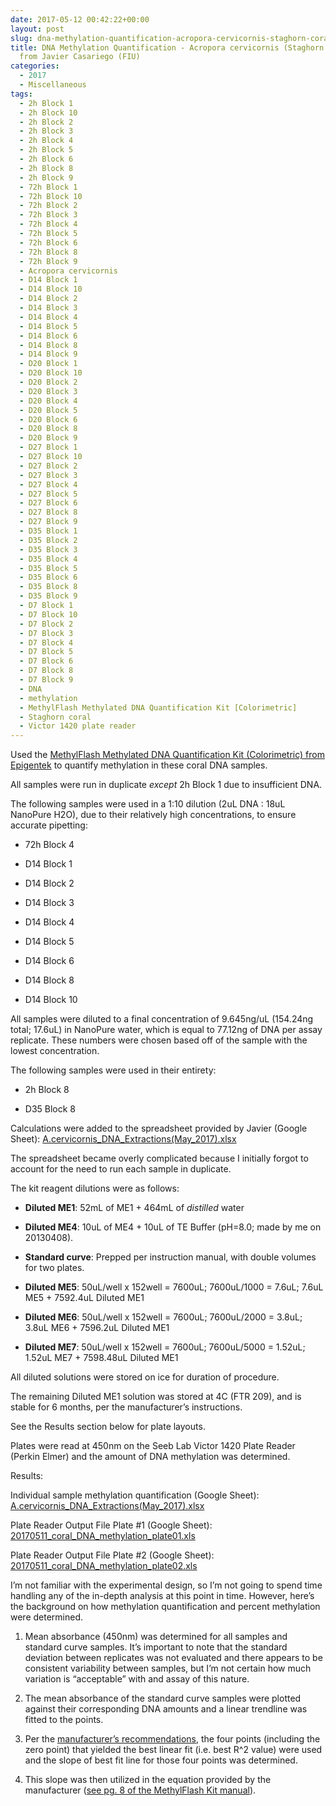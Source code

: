 ```yaml
---
date: 2017-05-12 00:42:22+00:00
layout: post
slug: dna-methylation-quantification-acropora-cervicornis-staghorn-coral-dna-from-javier-casariego-fiu
title: DNA Methylation Quantification - Acropora cervicornis (Staghorn coral) DNA
  from Javier Casariego (FIU)
categories:
  - 2017
  - Miscellaneous
tags:
  - 2h Block 1
  - 2h Block 10
  - 2h Block 2
  - 2h Block 3
  - 2h Block 4
  - 2h Block 5
  - 2h Block 6
  - 2h Block 8
  - 2h Block 9
  - 72h Block 1
  - 72h Block 10
  - 72h Block 2
  - 72h Block 3
  - 72h Block 4
  - 72h Block 5
  - 72h Block 6
  - 72h Block 8
  - 72h Block 9
  - Acropora cervicornis
  - D14 Block 1
  - D14 Block 10
  - D14 Block 2
  - D14 Block 3
  - D14 Block 4
  - D14 Block 5
  - D14 Block 6
  - D14 Block 8
  - D14 Block 9
  - D20 Block 1
  - D20 Block 10
  - D20 Block 2
  - D20 Block 3
  - D20 Block 4
  - D20 Block 5
  - D20 Block 6
  - D20 Block 8
  - D20 Block 9
  - D27 Block 1
  - D27 Block 10
  - D27 Block 2
  - D27 Block 3
  - D27 Block 4
  - D27 Block 5
  - D27 Block 6
  - D27 Block 8
  - D27 Block 9
  - D35 Block 1
  - D35 Block 2
  - D35 Block 3
  - D35 Block 4
  - D35 Block 5
  - D35 Block 6
  - D35 Block 8
  - D35 Block 9
  - D7 Block 1
  - D7 Block 10
  - D7 Block 2
  - D7 Block 3
  - D7 Block 4
  - D7 Block 5
  - D7 Block 6
  - D7 Block 8
  - D7 Block 9
  - DNA
  - methylation
  - MethylFlash Methylated DNA Quantification Kit [Colorimetric]
  - Staghorn coral
  - Victor 1420 plate reader
---
```


Used the [MethylFlash Methylated DNA Quantification Kit (Colorimetric) from Epigentek](https://github.com/sr320/LabDocs/blob/master/protocols/Commercial_Protocols/Epigentek_MethylFlash_Methylated_DNA_Quantification_Kit_(Colormietric)_20170515.pdf) to quantify methylation in these coral DNA samples.

All samples were run in duplicate <em>except</em> 2h Block 1 due to insufficient DNA.

The following samples were used in a 1:10 dilution (2uL DNA : 18uL NanoPure H2O), due to their relatively high concentrations, to ensure accurate pipetting:




    
  * 72h Block 4

    
  * D14 Block 1

    
  * D14 Block 2

    
  * D14 Block 3

    
  * D14 Block 4

    
  * D14 Block 5

    
  * D14 Block 6

    
  * D14 Block 8

    
  * D14 Block 10



All samples were diluted to a final concentration of 9.645ng/uL (154.24ng total; 17.6uL) in NanoPure water, which is equal to 77.12ng of DNA per assay replicate. These numbers were chosen based off of the sample with the lowest concentration.

The following samples were used in their entirety:


    
  * 2h Block 8

    
  * D35 Block 8



Calculations were added to the spreadsheet provided by Javier (Google Sheet): [A.cervicornis_DNA_Extractions(May_2017).xlsx](https://docs.google.com/spreadsheets/d/1VOZI7LkzBx6tm0RsQQicRNOCKMf83wZb4CMWcdukXgQ/edit?usp=sharing)

The spreadsheet became overly complicated because I initially forgot to account for the need to run each sample in duplicate.

The kit reagent dilutions were as follows:




    
  * **Diluted ME1**: 52mL of ME1 + 464mL of <em>distilled</em> water

    
  * **Diluted ME4**: 10uL of ME4 + 10uL of TE Buffer (pH=8.0; made by me on 20130408).

    
  * **Standard curve**: Prepped per instruction manual, with double volumes for two plates.

    
  * **Diluted ME5**: 50uL/well x 152well = 7600uL; 7600uL/1000 = 7.6uL; 7.6uL ME5 + 7592.4uL Diluted ME1

    
  * **Diluted ME6**: 50uL/well x 152well = 7600uL; 7600uL/2000 = 3.8uL; 3.8uL ME6 + 7596.2uL Diluted ME1

    
  * **Diluted ME7**: 50uL/well x 152well = 7600uL; 7600uL/5000 = 1.52uL; 1.52uL ME7 + 7598.48uL Diluted ME1



All diluted solutions were stored on ice for duration of procedure.

The remaining Diluted ME1 solution was stored at 4C (FTR 209), and is stable for 6 months, per the manufacturer's instructions.

See the Results section below for plate layouts.

Plates were read at 450nm on the Seeb Lab Victor 1420 Plate Reader (Perkin Elmer) and the amount of DNA methylation was determined.

Results:

Individual sample methylation quantification (Google Sheet): [A.cervicornis_DNA_Extractions(May_2017).xlsx](https://docs.google.com/spreadsheets/d/1VOZI7LkzBx6tm0RsQQicRNOCKMf83wZb4CMWcdukXgQ/edit?usp=sharing)

Plate Reader Output File Plate #1 (Google Sheet): [20170511_coral_DNA_methylation_plate01.xls](https://docs.google.com/spreadsheets/d/1nutJjVm9RvjBqAnVEs-9POFVtEkXbV6RsS1jRPsmw2k/edit?usp=sharing)

Plate Reader Output File Plate #2 (Google Sheet): [20170511_coral_DNA_methylation_plate02.xls](https://docs.google.com/spreadsheets/d/1SV_qCBc5MSmS-jMthBQiT1azAOBMLaVgxrLTN2u0b4c/edit?usp=sharing)



I'm not familiar with the experimental design, so I'm not going to spend time handling any of the in-depth analysis at this point in time. However, here's the background on how methylation quantification and percent methylation were determined.





  1. Mean absorbance (450nm) was determined for all samples and standard curve samples. It's important to note that the standard deviation between replicates was not evaluated and there appears to be consistent variability between samples, but I'm not certain how much variation is "acceptable" with and assay of this nature.



  2. The mean absorbance of the standard curve samples were plotted against their corresponding DNA amounts and a linear trendline was fitted to the points.



  3. Per the [manufacturer's recommendations](https://github.com/sr320/LabDocs/blob/master/protocols/Commercial_Protocols/Epigentek_MethylFlash_Methylated_DNA_Quantification_Kit_(Colormietric)_20170515.pdf), the four points (including the zero point) that yielded the best linear fit (i.e. best R^2 value) were used and the slope of best fit line for those four points was determined.



  4. This slope was then utilized in the equation provided by the manufacturer ([see pg. 8 of the MethylFlash Kit manual](https://github.com/sr320/LabDocs/blob/master/protocols/Commercial_Protocols/Epigentek_MethylFlash_Methylated_DNA_Quantification_Kit_(Colormietric)_20170515.pdf)).



